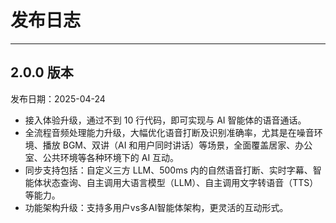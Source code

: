 # 发布日志

---

## 2.0.0 版本
发布日期：2025-04-24

- 接入体验升级，通过不到 10 行代码，即可实现与 AI 智能体的语音通话。
- 全流程音频处理能力升级，大幅优化语音打断及识别准确率，尤其是在噪音环境、播放 BGM、双讲（AI 和用户同时讲话）等场景，全面覆盖居家、办公室、公共环境等各种环境下的 AI 互动。
- 同步支持包括：自定义三方 LLM、500ms 内的自然语音打断、实时字幕、智能体状态查询、自主调用大语言模型（LLM）、自主调用文字转语音（TTS）等能力。
- 功能架构升级：支持多用户vs多AI智能体架构，更灵活的互动形式。